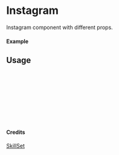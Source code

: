 
<Meta of={Instagram} title="SkillSet/Instagram" />

# Instagram

Instagram component with different props.

#### Example

<Canvas of={Instagram.Primary} />

## Usage

```ts
import { Instagram } from "yadl-ui";

const Example = () => {
  return (
      <Instagram />
  );
};

export default Example;
```

#### Credits
[SkillSet](https://skillicons.dev)
